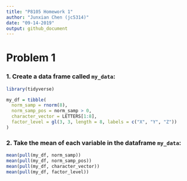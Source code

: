 ```yaml
---
title: "P8105 Homework 1"
author: "Junxian Chen (jc5314)"
date: "09-14-2019"
output: github_document
---
```


# Problem 1

### 1. Create a data frame called `my_data`:

```r
library(tidyverse)

my_df = tibble(                  
  norm_samp = rnorm(8),
  norm_samp_pos = norm_samp > 0,
  character_vector = LETTERS[1:8],
  factor_level = gl(3, 3, length = 8, labels = c("X", "Y", "Z"))
)
```

### 2. Take the mean of each variable in the dataframe `my_data`:

```r
mean(pull(my_df, norm_samp))
mean(pull(my_df, norm_samp_pos))
mean(pull(my_df, character_vector))
mean(pull(my_df, factor_level))
```

